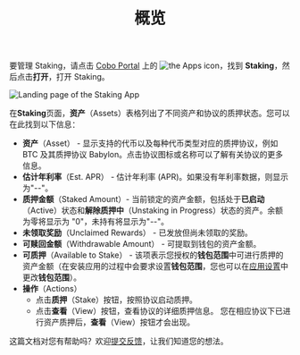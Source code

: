 ﻿---
title: "概览"
sidebarTitle: "概览"
lang: "zh-hans"
---
要管理 Staking，请点击 [Cobo Portal](https://portal.cobo.com/login) 上的 <img src="/en/images/common/icon_apps.svg" className="icon" alt="the Apps icon"/>，找到 **Staking**，然后点击**打开**，打开 Staking。

<img src="/en/images/portal-apps/staking/staking_overview.png" className="screenshot_full_screen" alt="Landing page of the Staking App"/>

在**Staking**页面，**资产**（Assets）表格列出了不同资产和协议的质押状态。您可以在此找到以下信息：

- **资产**（Asset） - 显示支持的代币以及每种代币类型对应的质押协议，例如 BTC 及其质押协议 Babylon。点击协议图标或名称可以了解有关协议的更多信息。
- **估计年利率**（Est. APR） - 估计年利率 (APR)。如果没有年利率数据，则显示为"--"。
- **质押金额**（Staked Amount）- 当前锁定的资产金额，包括处于**已启动**（Active）状态和**解除质押中**（Unstaking in Progress）状态的资产。余额为零将显示为 "0"，未持有将显示为"--"。
- **未领取奖励**（Unclaimed Rewards） - 已发放但尚未领取的奖励。 
- **可赎回金额**（Withdrawable Amount） - 可提取到钱包的资产金额。
- **可质押**（Available to Stake） - 该项表示您授权的**钱包范围**中可进行质押的资产金额（在安装应用的过程中会要求设置**钱包范围**，您也可以在[应用设置](/cn/portal/portal-apps/app-settings)中更改**钱包范围**）。
- **操作**（Actions）
    - 点击**质押**（Stake）按钮，按照协议启动质押。
    - 点击**查看**（View）按钮，查看协议的详细质押信息。
    <Info>您在相应协议下已进行资产质押后，**查看**（View）按钮才会出现。</Info>

<Tip>这篇文档对您有帮助吗？欢迎[提交反馈](https://forms.zohopublic.com/cobo/form/DocumentFeedbackForm/formperma/QvLOhxJv1_JMsJ-1dleZ8Itb_7rzN-LtgvsDdxosoVI?referrername=manuals)，让我们知道您的想法。</Tip>